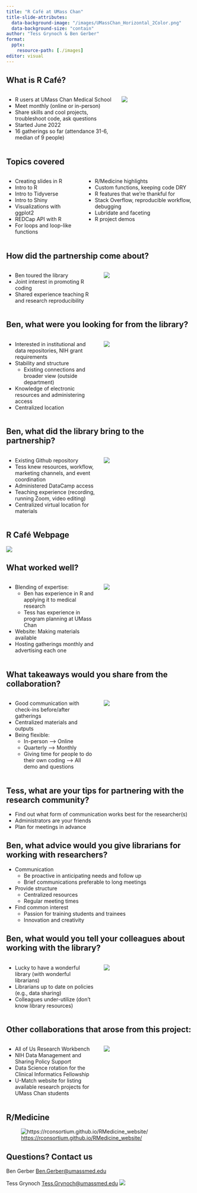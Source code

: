 ```yaml
---
title: "R Café at UMass Chan"
title-slide-attributes: 
  data-background-image: "/images/UMassChan_Horizontal_2Color.png"
  data-background-size: "contain"
author: "Tess Grynoch & Ben Gerber"
format: 
  pptx:
    resource-path: [./images]
editor: visual
---
```


## What is R Café?

::: columns
::: {.column width="60%"}
-   R users at UMass Chan Medical School
-   Meet monthly (online or in-person)
-   Share skills and cool projects, troubleshoot code, ask questions
-   Started June 2022
-   16 gatherings so far (attendance 31-6, median of 9 people)
:::

::: {.column width="40%"}
![](https://libapps.s3.amazonaws.com/customers/3713/images/R_Cafe_logo.png){fig-alt="R Café logo"}
:::
:::

## Topics covered

::: columns
::: column
-   Creating slides in R
-   Intro to R
-   Intro to Tidyverse
-   Intro to Shiny
-   Visualizations with ggplot2
-   REDCap API with R
-   For loops and loop-like functions
:::

::: column
-   R/Medicine highlights
-   Custom functions, keeping code DRY
-   R features that we're thankful for
-   Stack Overflow, reproducible workflow, debugging
-   Lubridate and faceting
-   R project demos
:::
:::

## How did the partnership come about?

::: columns
::: {.column width="50%"}
-   Ben toured the library
-   Joint interest in promoting R coding
-   Shared experience teaching R and research reproducibility
:::

::: {.column width="50%"}
![](https://posit.cloud/images/guide/qsShinyCode.png){fig-alt="Code for Shiny App in R for Old Faithful Geyser Data"}
:::
:::

## Ben, what were you looking for from the library?

::: columns
::: {.column width="50%"}
-   Interested in institutional and data repositories, NIH grant requirements
-   Stability and structure
    -   Existing connections and broader view (outside department)
-   Knowledge of electronic resources and administering access
-   Centralized location
:::

::: {.column width="50%"}
![](images/research_cycle.png){fig-alt="Research cycle: Plan and design; Collect and capture; Collaborate and analyse; Manage, store, and preserve; Share and publish; Discover, Reuse, & Cite"}
:::
:::

## Ben, what did the library bring to the partnership?

::: columns
::: {.column width="50%"}
-   Existing Github repository
-   Tess knew resources, workflow, marketing channels, and event coordination
-   Administered DataCamp access
-   Teaching experience (recording, running Zoom, video editing)
-   Centralized virtual location for materials
:::

::: {.column width="50%"}
![](images/github_screen_capture.png){fig-alt="github homepage for R Cafe MLA presentation"}
:::
:::

## R Café Webpage

![](images/RCafeHomepage.png){fig-alt="R Café homepage with R Café logo; group description; contact information for hosts; future R Cafe gathering dates, times, and topics; recordings from past gatherings; link to learning resources; and DataCamp signup."}

## What worked well?

::: columns
::: {.column width="50%"}
-   Blending of expertise:
    -   Ben has experience in R and applying it to medical research
    -   Tess has experience in program planning at UMass Chan
-   Website: Making materials available
-   Hosting gatherings monthly and advertising each one
:::

::: {.column width="50%"}
![](images/R_cafe_electronic_sign.png){fig-alt="R Cafe Advertisement"}
:::
:::

## What takeaways would you share from the collaboration?

::: columns
::: {.column width="50%"}
-   Good communication with check-ins before/after gatherings
-   Centralized materials and outputs
-   Being flexible:
    -   In-person --\> Online
    -   Quarterly --\> Monthly
    -   Giving time for people to do their own coding --\> All demo and questions
:::

::: {.column width="50%"}
![](images/umass_chan_zoom.png){fig-alt="Students using Zoom at UMass Chan"}
:::
:::

## Tess, what are your tips for partnering with the research community?

-   Find out what form of communication works best for the researcher(s)
-   Administrators are your friends
-   Plan for meetings in advance

## Ben, what advice would you give librarians for working with researchers?

-   Communication
    -   Be proactive in anticipating needs and follow up
    -   Brief communications preferable to long meetings
-   Provide structure
    -   Centralized resources
    -   Regular meeting times
-   Find common interest
    -   Passion for training students and trainees
    -   Innovation and creativity

## Ben, what would you tell your colleagues about working with the library?

::: columns
::: {.column width="50%"}
-   Lucky to have a wonderful library (with wonderful librarians)
-   Librarians up to date on policies (e.g., data sharing)
-   Colleagues under-utilize (don't know library resources)
:::

::: {.column width="50%"}
![](images/nih_data_sharing_policy.png){fig-alt="NIH Data Sharing Policy"}
:::
:::

## Other collaborations that arose from this project:

::: columns
::: {.column width="50%"}
-   All of Us Research Workbench
-   NIH Data Management and Sharing Policy Support
-   Data Science rotation for the Clinical Informatics Fellowship
-   U-Match website for listing available research projects for UMass Chan students
:::

::: {.column width="50%"}
![](images/all_of_us_workbench.gif){fig-alt="All of Us Workbench"}
:::
:::

## R/Medicine

![<https://rconsortium.github.io/RMedicine_website/>](https://rconsortium.github.io/RMedicine_website/images/Main.png){fig-alt="R/Medicine 2024 header with text: An R Consortium Conference. June 10-14, 2024. Virtual conference. #RMED24"}

## Questions? Contact us

Ben Gerber [Ben.Gerber\@umassmed.edu](mailto:Ben.Gerber@umassmed.edu)

Tess Grynoch [Tess.Grynoch\@umassmed.edu](mailto:Tess.Grynoch@umassmed.edu) ![](images/UMassChan_Horizontal_2Color.png){fig-alt="UMass Chan Medical School"}
